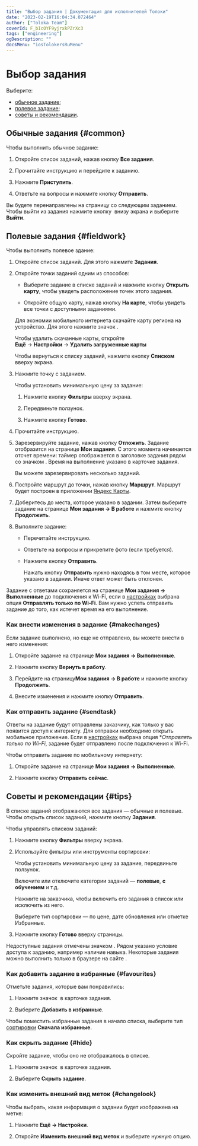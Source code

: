 ```yaml
---
title: "Выбор задания | Документация для исполнителей Толоки"
date: "2023-02-19T16:04:34.072464"
author: ["Toloka Team"]
coverId: F_bIcOYF9yjrxkPZrXc3
tags: ["engineering"]
ogDescription: ""
docsMenu: "iosTolokersRuMenu"
---
```


# Выбор задания

Выберите:

- [обычное задание](#non-walk);
- [полевое задание](#walk);
- [советы и рекомендации](#android-list).

## Обычные задания {#common}

Чтобы выполнить обычное задание:

1. Откройте список заданий, нажав кнопку **Все задания**.

1. Прочитайте инструкцию и перейдите к заданию.

1. Нажмите **Приступить**.

1. Ответьте на вопросы и нажмите кнопку **Отправить**.

Вы будете перенаправлены на страницу со следующим заданием. Чтобы выйти из задания нажмите кнопку <img src="https://tlkfrontprod.azureedge.net/portal-production/static/uploaded/images/1677847619227/1677847619227_original_svg.svg" alt="" /> внизу экрана и выберите **Выйти**.

## Полевые задания {#fieldwork}

Чтобы выполнить полевое здание:

1. Откройте список заданий. Для этого нажмите **Задания**.
1. Откройте точки заданий одним из способов:

    * Выберите задание в списке заданий и нажмите кнопку **Открыть карту**, чтобы увидеть расположение точек этого задания.

    * Откройте общую карту, нажав кнопку **На карте**, чтобы увидеть все точки с доступными заданиями.

    <Note mode="tip" title="Совет">

    Для экономии мобильного интернета скачайте карту региона на устройство. Для этого нажмите значок <img src="https://tlkfrontprod.azureedge.net/portal-production/static/uploaded/images/1677848074133/1677848074133_original_png.png" alt="" />.

    Чтобы удалить скачанные карты, откройте **Ещё** → **Настройки** → **Удалить загруженные карты**

    </Note>

    Чтобы вернуться к списку заданий, нажмите кнопку **Списком** вверху экрана.

1. Нажмите точку с заданием.

    Чтобы установить минимальную цену за задание:

    1. Нажмите кнопку **Фильтры** вверху экрана.

    1. Передвиньте ползунок.

    1. Нажмите кнопку **Готово**.

1. Прочитайте инструкцию.

1. Зарезервируйте задание, нажав кнопку **Отложить**. Задание отобразится на странице **Мои задания**. С этого момента начинается отсчет времени: таймер отображается в заголовке задания рядом со значком <img src="https://tlkfrontprod.azureedge.net/portal-production/static/uploaded/images/1677847615235/1677847615235_original_svg.svg" alt="" />. Время на выполнение указано в карточке задания.

    Вы можете зарезервировать несколько заданий.

1. Постройте маршрут до точки, нажав кнопку **Маршрут**. Маршрут будет построен в приложении [Яндекс Карты](https://play.google.com/store/apps/details?id=ru.yandex.yandexmaps&hl=en).

1. Доберитесь до места, которое указано в задании. Затем выберите задание на странице **Мои задания → В работе** и нажмите кнопку **Продолжить**.

1. Выполните задание:

    * Перечитайте инструкцию.

    * Ответьте на вопросы и прикрепите фото (если требуется).

    * Нажмите кнопку **Отправить**.

        <Note mode="warning" title="Важно">

        Нажать кнопку **Отправить** нужно находясь в том месте, которое указано в задании. Иначе ответ может быть отклонен.

        </Note>

Задание с ответами сохраняется на странице **Мои задания → Выполненные** до подключения к Wi-Fi, если в [настройках](../settings) выбрана опция **Отправлять только по Wi-Fi**. Вам нужно успеть отправить задание до того, как истечет время на его выполнение.

### Как внести изменения в задание {#makechanges}

Если задание выполнено, но еще не отправлено, вы можете внести в него изменения:

1. Откройте задание на странице **Мои задания → Выполненные**.

1. Нажмите кнопку **Вернуть в работу**.

1. Перейдите на страницу**Мои задания → В работе** и нажмите кнопку **Продолжить**.

1. Внесите изменения и нажмите кнопку **Отправить**.

### Как отправить задание {#sendtask}

Ответы на задание будут отправлены заказчику, как только у вас появится доступ к интернету. Для отправки необходимо открыть мобильное приложение. Если в [настройках](../settings) выбрана опция **Отправлять только по Wi-Fi*, задание будет отправлено после подключения к Wi-Fi.

Чтобы отправить задание по мобильному интернету:

1. Откройте задание на странице **Мои задания → Выполненные**.

1. Нажмите кнопку **Отправить сейчас**.

## Советы и рекомендации {#tips}

В списке заданий отображаются все задания — обычные и полевые. Чтобы открыть список заданий, нажмите кнопку **Задания**.

Чтобы управлять списком заданий:

1. Нажмите кнопку **Фильтры** вверху экрана.

1. Используйте фильтры или инструменты сортировки:

    <Definition title="Цена задания">

    Чтобы установить минимальную цену за задание, передвиньте ползунок.

    </Definition>

    <Definition title="Категории заданий">

    Включите или отключите категории заданий — **полевые**, **с обучением** и т.д.

    </Definition>

    <Definition title="Заказчики">

    Нажмите на заказчика, чтобы включить его задания в список или исключить из него.

    </Definition>

    <Definition title="Сортировка">

    Выберите тип сортировки — по цене, дате обновления или отметке Избранные.

    </Definition>

1. Нажмите кнопку **Готово** вверху страницы.

Недоступные задания отмечены значком <img src="https://tlkfrontprod.azureedge.net/portal-production/static/uploaded/images/1677847608477/1677847608477_original_svg.svg" alt="" />. Рядом указано условие доступа к заданию, например наличие навыка. Некоторые задания можно выполнить только в браузере на сайте .

### Как добавить задание в избранные {#favourites}

Отметьте задания, которые вам понравились:

1. Нажмите значок <img src="https://tlkfrontprod.azureedge.net/portal-production/static/uploaded/images/1677847619227/1677847619227_original_svg.svg" alt="" /> в карточке задания.

2. Выберите **Добавить в избранные**.

Чтобы поместить избранные задания в начало списка, выберите тип [сортировки](#android-list/list-settings-ios) **Сначала избранные**.

### Как скрыть задание {#hide}

Скройте задание, чтобы оно не отображалось в списке.

1. Нажмите значок <img src="https://tlkfrontprod.azureedge.net/portal-production/static/uploaded/images/1677847619227/1677847619227_original_svg.svg" alt="" /> в карточке задания.

1. Выберите **Скрыть задание**.

### Как изменить внешний вид меток {#changelook}

Чтобы выбрать, какая информация о задании будет изображена на метке:

1. Нажмите **Ещё → Настройки**.

1. Откройте **Изменить внешний вид меток** и выберите нужную опцию.
